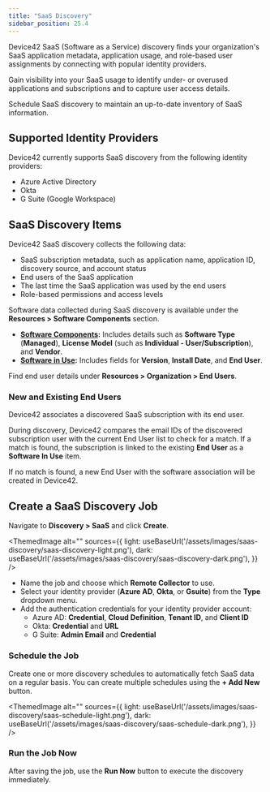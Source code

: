 ```yaml
---
title: "SaaS Discovery"
sidebar_position: 25.4
---
```



Device42 SaaS (Software as a Service) discovery finds your organization's SaaS application metadata, application usage, and role-based user assignments by connecting with popular identity providers. 

Gain visibility into your SaaS usage to identify under- or overused applications and subscriptions and to capture user access details. 

Schedule SaaS discovery to maintain an up-to-date inventory of SaaS information.

## Supported Identity Providers

Device42 currently supports SaaS discovery from the following identity providers:

- Azure Active Directory
- Okta
- G Suite (Google Workspace)

## SaaS Discovery Items

Device42 SaaS discovery collects the following data:

- SaaS subscription metadata, such as application name, application ID, discovery source, and account status
- End users of the SaaS application
- The last time the SaaS application was used by the end users
- Role-based permissions and access levels

Software data collected during SaaS discovery is available under the **Resources > Software Components** section. 

- **[Software Components](/infrastructure-management/software/software-components.mdx):** Includes details such as **Software Type** (**Managed**), **License Model** (such as **Individual - User/Subscription**), and **Vendor**.
- **[Software in Use](/infrastructure-management/software/software-in-use.mdx):** Includes fields for **Version**, **Install Date**, and **End User**.

Find end user details under **Resources > Organization > End Users**. 

### New and Existing End Users

Device42 associates a discovered SaaS subscription with its end user.

During discovery, Device42 compares the email IDs of the discovered subscription user with the current End User list to check for a match. If a match is found, the subscription is linked to the existing **End User** as a **Software In Use** item.

If no match is found, a new End User with the software association will be created in Device42. 

## Create a SaaS Discovery Job

Navigate to **Discovery > SaaS** and click **Create**.

<ThemedImage
alt=""
sources={{
    light: useBaseUrl('/assets/images/saas-discovery/saas-discovery-light.png'),
    dark: useBaseUrl('/assets/images/saas-discovery/saas-discovery-dark.png'),
}}
/>

- Name the job and choose which **Remote Collector** to use.
- Select your identity provider (**Azure AD**, **Okta**, or **Gsuite**) from the **Type** dropdown menu.
- Add the authentication credentials for your identity provider account: 
    - Azure AD: **Credential**, **Cloud Definition**, **Tenant ID**, and **Client ID**
    - Okta: **Credential** and **URL**
    - G Suite: **Admin Email** and **Credential**


### Schedule the Job

Create one or more discovery schedules to automatically fetch SaaS data on a regular basis. You can create multiple schedules using the **+ Add New** button.

<ThemedImage
alt=""
sources={{
    light: useBaseUrl('/assets/images/saas-discovery/saas-schedule-light.png'),
    dark: useBaseUrl('/assets/images/saas-discovery/saas-schedule-dark.png'),
}}
/>

### Run the Job Now

After saving the job, use the **Run Now** button to execute the discovery immediately.
